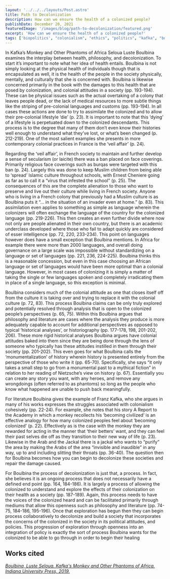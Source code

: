 ---
layout: '../../../layouts/Post.astro'
title: Path to Decolonization
description: How can we ensure the health of a colonized people?
publishDate: December 20, 2021
featuredImage: '/images/blog/path-to-decolonization/featured.png'
excerpt: 'How can we ensure the health of a colonized people?'
tags: ['biopolitics', "colonialism", "ethics", "politics", "kafka", "book review"]
---

In Kafka’s Monkey and Other Phantoms of Africa Seloua Luste Boulbina examines the interplay between health, philosophy, and decolonization. To start it’s important to note what her idea of health entails. Boulbina is not simply looking at the physical health of individuals though that is encapsulated as well, it is the health of the people in the society physically, mentally, and culturally that she is concerned with. Boulbina is likewise concerned primarily in the book with the damages to this health that are posed by colonization, and colonial attitudes in a society (pp. 193-194). These can be physical issues such as the actual overtaking of a colony that leaves people dead, or the lack of medical resources to more subtle things like the striping of pre-colonial languages and customs (pp. 193-194). In all cases these actions are done to try to assimilate the colonized and to allow their pre-colonial lifestyle ‘die’ (p. 23). It is important to note that this ‘dying’ of a lifestyle is perpetuated down to the colonized descendants. This process is to the degree that many of them don’t even know their histories well enough to understand what they’ve lost, or what’s been changed (p. 212-219). One of the most salient examples she presents in more contemporary colonial practices in France is the ‘veil affair’ (p. 24). 

Regarding the ‘veil affair’, in French society to maintain and further develop a sense of secularism (or laicite) there was a ban placed on face coverings. Primarily religious face coverings such as burqas were targeted with this ban (p. 24). Largely this was done to keep Muslim children from being able to ‘spread’ Islamic culture throughout schools, with Ernest Cheniere going as far as to call it a “virus that infested the school” (p. 25). The consequences of this are the complete alienation to those who want to preserve and live out their culture while living in French society. Anyone who is living in a French colony that previously had a Muslim culture is as Boulbina puts it “… in the situation of an invader even at home.” (p. 83). This assimilation even applies to something as simple as language wherein the colonizers will often exchange the language of the country for the colonized language (pp. 219-226). This then creates an even further divide where now not only are people alienated in their own country, but there is an academic underclass developed where those who fail to adapt quickly are considered of esser intelligence (pp. 72, 220, 233-234). This point on languages however does have a small exception that Boulbina mentions. In Africa for example there were more than 2000 languages, and overall doing governance on a large scale was impossible without standardizing on a language or set of languages (pp. 221, 236, 224-225). Boulbina thinks this is a reasonable concession, but even in this case choosing an African language or set of languages would have been more optimal than a colonial language. However, in most cases of colonizing it is simply a matter of taking the single or few languages spoken and completely irradicating them in place of a single language, so this exception is minimal. 

Boulbina considers much of the colonial attitude as one that closes itself off from the culture it is taking over and trying to replace it with the colonial culture (p. 72, 83). This process Boulbina claims can be only truly explored and potentially resolved through analysis that is open to the colonized people’s perspectives (p. 65, 75). Within this Boulbina argues that philosophy and literature are cases where the analysis they produce is more adequately capable to account for additional perspectives as opposed to typical ‘historical analyses’, or historiography (pp. 177-178, 198, 201-202, 206). These more rigid historical analyses Boulbina argues have colonial attitudes baked into them since they are being done through the lens of someone who typically has these attitudes instilled in them through their society (pp. 201-202). This even goes for what Boulbina calls the ‘monumentalization’ of history wherein history is presented entirely from the perspective of those who write it (pp. 65-70). Specifically, she says “it only takes a small step to go from a monumental past to a mythical fiction” in relation to her reading of Nietzsche’s view on history (p. 67). Essentially you can create any story you want, with any heroes, and remove any wrongdoings (often referred to as phantoms) so long as the people who know what happened are unable to push back meaningfully. 

For literature Boulbina gives the example of Franz Kafka, who she argues in many of his works expresses the struggles associated with colonialism cohesively (pp. 22-24). For example, she notes that his story A Report to the Academy in which a monkey recollects his ‘becoming civilized’ is an effective analogy for how many colonized peoples feel about ‘becoming colonized’ (p. 22). Effectively as is the case with the monkey they are rewarded for acting in the manner that ‘their betters’ want, and they can feel their past selves die off as they transition to their new way of life (p. 23). Likewise in the Arab and the Jackal there is a jackal who wants to “purify” the area by making the Arabs of the area “invisible and inaudible” in any way, up to and including slitting their throats (pp. 36-40). The question then for Boulbina becomes how you can begin to decolonize these societies and repair the damage caused. 

For Boulbina the process of decolonization is just that, a process. In fact, she believes it is an ongoing process that does not necessarily have a defined end point (pp. 164, 184-186). It is largely a process of allowing the colonized to understand and explore the effects of their colonization on their health as a society (pp. 187-189). Again, this process needs to have the voices of the colonized heard and can be facilitated primarily through mediums that allow this openness such as philosophy and literature (pp. 74-75, 184-186, 195-196). Once that exploration has begun then they can begin process collaboratively to decolonize and build a society that incorporates the concerns of the colonized in the society in its political attitudes, and policies. This progression of exploration through openness into an integration of policy is exactly the sort of process Boulbina wants for the colonized to be able to go through in order to begin their healing

## Works cited 

[*Boulbina, Luste Seloua. Kafka's Monkey and Other Phantoms of Africa. Indiana University Press, 2019.*](https://www.jstor.org/stable/j.ctvh1dvbs)